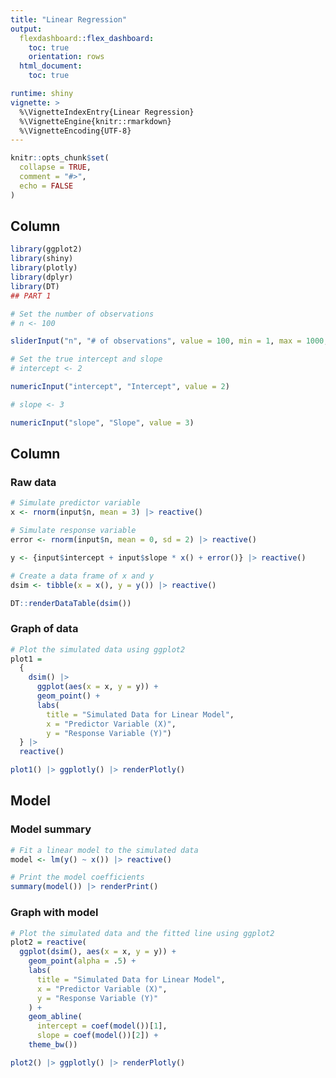 ```yaml
---
title: "Linear Regression"
output: 
  flexdashboard::flex_dashboard:
    toc: true
    orientation: rows
  html_document:
    toc: true

runtime: shiny
vignette: >
  %\VignetteIndexEntry{Linear Regression}
  %\VignetteEngine{knitr::rmarkdown}
  %\VignetteEncoding{UTF-8}
---
```


```r
knitr::opts_chunk$set(
  collapse = TRUE,
  comment = "#>",
  echo = FALSE
)
```

Column {.sidebar}
--------------------------------------------------

```r

library(ggplot2)
library(shiny)
library(plotly)
library(dplyr)
library(DT)
## PART 1

# Set the number of observations
# n <- 100

sliderInput("n", "# of observations", value = 100, min = 1, max = 1000, step = 1)

# Set the true intercept and slope
# intercept <- 2

numericInput("intercept", "Intercept", value = 2)

# slope <- 3

numericInput("slope", "Slope", value = 3)

```

Column
--------------------------------------------------

### Raw data

```R

# Simulate predictor variable
x <- rnorm(input$n, mean = 3) |> reactive()

# Simulate response variable
error <- rnorm(input$n, mean = 0, sd = 2) |> reactive()

y <- {input$intercept + input$slope * x() + error()} |> reactive()

# Create a data frame of x and y
dsim <- tibble(x = x(), y = y()) |> reactive()

DT::renderDataTable(dsim())

```

### Graph of data

```r
# Plot the simulated data using ggplot2
plot1 = 
  {
    dsim() |> 
      ggplot(aes(x = x, y = y)) +
      geom_point() +
      labs(
        title = "Simulated Data for Linear Model",
        x = "Predictor Variable (X)",
        y = "Response Variable (Y)")
  } |> 
  reactive()

plot1() |> ggplotly() |> renderPlotly()

```

## Model

### Model summary

```r
# Fit a linear model to the simulated data
model <- lm(y() ~ x()) |> reactive()

# Print the model coefficients
summary(model()) |> renderPrint()

```

### Graph with model

```r

# Plot the simulated data and the fitted line using ggplot2 
plot2 = reactive(
  ggplot(dsim(), aes(x = x, y = y)) +
    geom_point(alpha = .5) +
    labs(
      title = "Simulated Data for Linear Model", 
      x = "Predictor Variable (X)", 
      y = "Response Variable (Y)"
    ) +
    geom_abline(
      intercept = coef(model())[1], 
      slope = coef(model())[2]) + 
    theme_bw())

plot2() |> ggplotly() |> renderPlotly()


```
